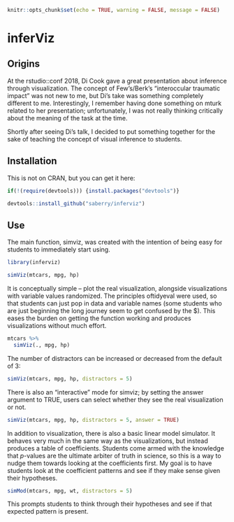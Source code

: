
```r
knitr::opts_chunk$set(echo = TRUE, warning = FALSE, message = FALSE)
```

# inferViz

## Origins

At the rstudio::conf 2018, Di Cook gave a great presentation about inference through visualization. The concept of Few's/Berk's "interoccular traumatic impact" was not new to me, but Di's take was something completely different to me. Interestingly, I remember having done something on mturk related to her presentation; unfortunately, I was not really thinking critically about the meaning of the task at the time.

Shortly after seeing Di's talk, I decided to put something together for the sake of teaching the concept of visual inference to students. 

## Installation

This is not on CRAN, but you can get it here:

```r
if(!(require(devtools))) {install.packages("devtools")}

devtools::install_github("saberry/inferviz")
```


## Use 

The main function, simviz, was created with the intention of being easy for students to immediately start using.

```r
library(inferviz)

simViz(mtcars, mpg, hp)
```

It is conceptually simple -- plot the real visualization, alongside visualizations with variable values randomized. The principles oftidyeval were used, so that students can just pop in data and variable names (some students who are just beginning the long journey seem to get confused by the \$). This eases the burden on getting the function working and produces visualizations without much effort. 

```r
mtcars %>% 
  simViz(., mpg, hp)
```

The number of distractors can be increased or decreased from the default of 3:

```r
simViz(mtcars, mpg, hp, distractors = 5)
```

There is also an "interactive" mode for simviz; by setting the answer argument to TRUE, users can select whether they see the real visualization or not. 

```r
simViz(mtcars, mpg, hp, distractors = 5, answer = TRUE)
```

In addition to visualization, there is also a basic linear model simulator. It behaves very much in the same way as the visualizations, but instead produces a table of coefficients. Students come armed with the knowledge that *p*-values are the ultimate arbiter of truth in science, so this is a way to nudge them towards looking at the coefficients first. My goal is to have students look at the coefficient patterns and see if they make sense given their hypotheses.

```r
simMod(mtcars, mpg, wt, distractors = 5)
```

This prompts students to think through their hypotheses and see if that expected pattern is present. 
